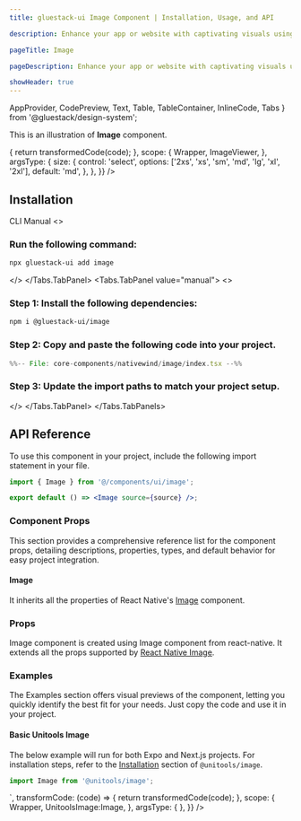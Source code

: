 ```yaml
---
title: gluestack-ui Image Component | Installation, Usage, and API

description: Enhance your app or website with captivating visuals using our Image feature.

pageTitle: Image

pageDescription: Enhance your app or website with captivating visuals using our Image feature.

showHeader: true
---
```



<Meta title="with-nativewind/Components/Media And Icons/ImageViewer" />


  AppProvider,
  CodePreview,
  Text,
  Table,
  TableContainer,
  InlineCode,
  Tabs
} from '@gluestack/design-system';

This is an illustration of **Image** component.

<Wrapper>
  <CodePreview
    _rendererWrapper={{
      py: '$8',
      px: '$8',
    }}
    showComponentRenderer={true}
    showArgsController={true}
    metaData={{
      code: `
      `,
      transformCode: (code) => {
        return transformedCode(code);
      },
      scope: {
        Wrapper,
        ImageViewer,
      },
      argsType: {
        size: {
          control: 'select',
          options: ['2xs', 'xs', 'sm', 'md', 'lg', 'xl', '2xl'],
          default: 'md',
        },
      },
    }}
  />
</Wrapper>

<br />

## Installation

<Tabs value="cli" type="section">
  <Tabs.TabList>
      <Tabs.Tab value="cli">
        <Tabs.TabTitle>CLI</Tabs.TabTitle>
      </Tabs.Tab>
     <Tabs.Tab value="manual">
        <Tabs.TabTitle>Manual</Tabs.TabTitle>
     </Tabs.Tab>
  </Tabs.TabList>
  <Tabs.TabPanels>
    <Tabs.TabPanel value="cli">
<>

### Run the following command:
  ```bash
  npx gluestack-ui add image
  ```
</>
    </Tabs.TabPanel>
    <Tabs.TabPanel value="manual"> 
<>

### Step 1: Install the following dependencies:
```bash
npm i @gluestack-ui/image
```

### Step 2: Copy and paste the following code into your project.
<CollapsibleCode>

```jsx 
%%-- File: core-components/nativewind/image/index.tsx --%% 
```
</CollapsibleCode>

### Step 3: Update the import paths to match your project setup.
</>
    </Tabs.TabPanel>
  </Tabs.TabPanels>
</Tabs>

## API Reference

To use this component in your project, include the following import statement in your file.

```jsx
import { Image } from '@/components/ui/image';
```

```jsx
export default () => <Image source={source} />;
```

### Component Props

This section provides a comprehensive reference list for the component props, detailing descriptions, properties, types, and default behavior for easy project integration.

#### Image

It inherits all the properties of React Native's [Image](https://reactnative.dev/docs/image) component.

### Props

Image component is created using Image component from react-native. It extends all the props supported by [React Native Image](https://reactnative.dev/docs/image#props).

### Examples

The Examples section offers visual previews of the component, letting you quickly identify the best fit for your needs. Just copy the code and use it in your project.

#### Basic Unitools Image 

The below example will run for both Expo and Next.js projects. For installation steps, refer to the [Installation](https://unitools.geekyants.com/packages/image/) section of ```@unitools/image```.

```jsx
import Image from '@unitools/image';
```

<UnitoolsImageEg/>

<Wrapper>
  <CodePreview
    showComponentRenderer={false}
    showArgsController={false}
    metaData={{
      code: `
        <Image
          source={{
            uri: "https://gluestack.github.io/public-blog-video-assets/mountains.png",
          }}
          alt="Logo"
          size='none'
          className="aspect-[320/208] w-full max-w-[320px]"
        />        
      `,
      transformCode: (code) => {
        return transformedCode(code);
      },
      scope: {
        Wrapper,
        UnitoolsImage:Image,
      },
      argsType: {
      },
    }}
  />
</Wrapper>